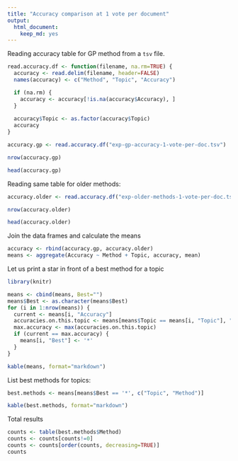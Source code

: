 ---
title: "Accuracy comparison at 1 vote per document"
output: 
  html_document: 
    keep_md: yes
---

Reading accuracy table for GP method from a `tsv` file.

```{r}

read.accuracy.df <- function(filename, na.rm=TRUE) {
  accuracy <- read.delim(filename, header=FALSE)
  names(accuracy) <- c("Method", "Topic", "Accuracy")

  if (na.rm) {
    accuracy <- accuracy[!is.na(accuracy$Accuracy), ]
  }
  
  accuracy$Topic <- as.factor(accuracy$Topic)
  accuracy
}

accuracy.gp <- read.accuracy.df("exp-gp-accuracy-1-vote-per-doc.tsv")

nrow(accuracy.gp)

head(accuracy.gp)

```

Reading same table for older methods:

```{r}

accuracy.older <- read.accuracy.df("exp-older-methods-1-vote-per-doc.tsv")

nrow(accuracy.older)

head(accuracy.older)

```

Join the data frames and calculate the means

```{r}

accuracy <- rbind(accuracy.gp, accuracy.older)
means <- aggregate(Accuracy ~ Method + Topic, accuracy, mean)

```

Let us print a star in front of a best method for a topic

```{r results='asis'}
library(knitr)

means <- cbind(means, Best="")
means$Best <- as.character(means$Best)
for (i in 1:nrow(means)) {
  current <- means[i, "Accuracy"]
  accuracies.on.this.topic <- means[means$Topic == means[i, "Topic"], "Accuracy"]
  max.accuracy <- max(accuracies.on.this.topic)
  if (current == max.accuracy) {
    means[i, "Best"] <- '*'
  }
}

kable(means, format="markdown")

```

List best methods for topics:

```{r results='asis'}

best.methods <- means[means$Best == '*', c("Topic", "Method")]

kable(best.methods, format="markdown")

```

Total results

```{r}

counts <- table(best.methods$Method)
counts <- counts[counts!=0]
counts <- counts[order(counts, decreasing=TRUE)]
counts

```
